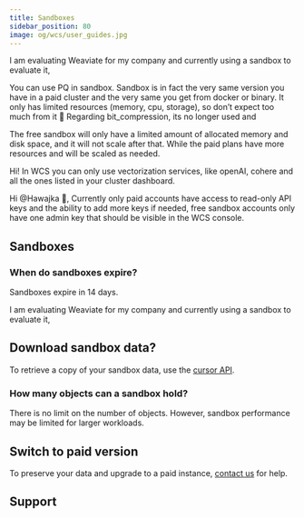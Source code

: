 ```yaml
---
title: Sandboxes
sidebar_position: 80
image: og/wcs/user_guides.jpg
---
```


I am evaluating Weaviate for my company and currently using a sandbox to evaluate it, 

You can use PQ in sandbox. Sandbox is in fact the very same version you have in a paid cluster and the very same you get from docker or binary. It only has limited resources (memory, cpu, storage), so don’t expect too much from it :grimacing: Regarding bit_compression, its no longer used and 


The free sandbox will only have a limited amount of allocated memory and disk space, and it will not scale after that. While the paid plans have more resources and will be scaled as needed.

Hi! In WCS you can only use vectorization services, like openAI, cohere and all the ones listed in your cluster dashboard.


Hi @Hawajka :wave:, Currently only paid accounts have access to read-only API keys and the ability to add more keys if needed, free sandbox accounts only have one admin key that should be visible in the WCS console.


## Sandboxes

### When do sandboxes expire?

Sandboxes expire in 14 days.

I am evaluating Weaviate for my company and currently using a sandbox to evaluate it, 


## Download sandbox data?

To retrieve a copy of your sandbox data, use the [cursor API](/developers/weaviate/api/rest/objects#exhaustive-listing-using-a-cursor-after).


### How many objects can a sandbox hold?

There is no limit on the number of objects. However, sandbox performance may be limited for larger workloads.

## Switch to paid version

To preserve your data and upgrade to a paid instance, [contact us](mailto:support@weaviate.io) for help.

## Support


<SupportAndTrouble />